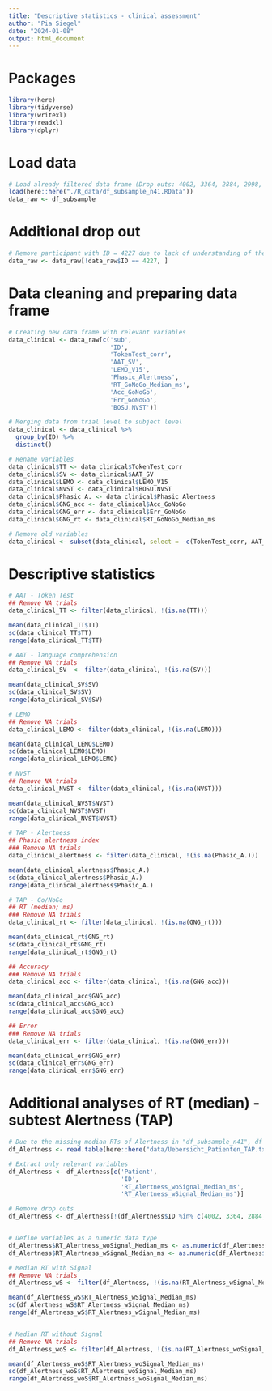```yaml
---
title: "Descriptive statistics - clinical assessment"
author: "Pia Siegel"
date: "2024-01-08"
output: html_document
---
```


# Packages
```r
library(here)  
library(tidyverse) 
library(writexl)
library(readxl)
library(dplyr)
```

# Load data
```r
# Load already filtered data frame (Drop outs: 4002, 3364, 2884, 2998, 3392, 3960, 3154, 3994, 4086, 2522)
load(here::here("./R_data/df_subsample_n41.RData"))
data_raw <- df_subsample
```

# Additional drop out
```r
# Remove participant with ID = 4227 due to lack of understanding of the task (ALWAYS pressed correct (accuracy - incorrect: 0.0000000; accuracy - correct: 1.0000000))
data_raw <- data_raw[!data_raw$ID == 4227, ]
```

# Data cleaning and preparing data frame
```r
# Creating new data frame with relevant variables
data_clinical <- data_raw[c('sub',
                            'ID',
                            'TokenTest_corr',
                            'AAT_SV',
                            'LEMO_V15',
                            'Phasic_Alertness',
                            'RT_GoNoGo_Median_ms',
                            'Acc_GoNoGo',
                            'Err_GoNoGo',
                            'BOSU.NVST')]

# Merging data from trial level to subject level
data_clinical <- data_clinical %>%
  group_by(ID) %>%
  distinct()

# Rename variables
data_clinical$TT <- data_clinical$TokenTest_corr
data_clinical$SV <- data_clinical$AAT_SV
data_clinical$LEMO <- data_clinical$LEMO_V15
data_clinical$NVST <- data_clinical$BOSU.NVST
data_clinical$Phasic_A. <- data_clinical$Phasic_Alertness
data_clinical$GNG_acc <- data_clinical$Acc_GoNoGo
data_clinical$GNG_err <- data_clinical$Err_GoNoGo
data_clinical$GNG_rt <- data_clinical$RT_GoNoGo_Median_ms

# Remove old variables
data_clinical <- subset(data_clinical, select = -c(TokenTest_corr, AAT_SV, LEMO_V15, Phasic_Alertness, RT_GoNoGo_Median_ms, Acc_GoNoGo, Err_GoNoGo, BOSU.NVST))
```

# Descriptive statistics
```r
# AAT - Token Test
## Remove NA trials
data_clinical_TT <- filter(data_clinical, !(is.na(TT)))

mean(data_clinical_TT$TT)
sd(data_clinical_TT$TT)
range(data_clinical_TT$TT)

# AAT - language comprehension
## Remove NA trials
data_clinical_SV  <- filter(data_clinical, !(is.na(SV)))

mean(data_clinical_SV$SV)
sd(data_clinical_SV$SV)
range(data_clinical_SV$SV)

# LEMO
## Remove NA trials
data_clinical_LEMO <- filter(data_clinical, !(is.na(LEMO)))

mean(data_clinical_LEMO$LEMO)
sd(data_clinical_LEMO$LEMO)
range(data_clinical_LEMO$LEMO)

# NVST
## Remove NA trials
data_clinical_NVST <- filter(data_clinical, !(is.na(NVST)))

mean(data_clinical_NVST$NVST)
sd(data_clinical_NVST$NVST)
range(data_clinical_NVST$NVST)

# TAP - Alertness
## Phasic alertness index
### Remove NA trials
data_clinical_alertness <- filter(data_clinical, !(is.na(Phasic_A.)))

mean(data_clinical_alertness$Phasic_A.)
sd(data_clinical_alertness$Phasic_A.)
range(data_clinical_alertness$Phasic_A.)

# TAP - Go/NoGo
## RT (median; ms)
### Remove NA trials
data_clinical_rt <- filter(data_clinical, !(is.na(GNG_rt)))

mean(data_clinical_rt$GNG_rt)
sd(data_clinical_rt$GNG_rt)
range(data_clinical_rt$GNG_rt)

## Accuracy
### Remove NA trials
data_clinical_acc <- filter(data_clinical, !(is.na(GNG_acc)))

mean(data_clinical_acc$GNG_acc)
sd(data_clinical_acc$GNG_acc)
range(data_clinical_acc$GNG_acc)

## Error
### Remove NA trials
data_clinical_err <- filter(data_clinical, !(is.na(GNG_err)))

mean(data_clinical_err$GNG_err)
sd(data_clinical_err$GNG_err)
range(data_clinical_err$GNG_err)
```

# Additional analyses of RT (median) - subtest Alertness (TAP)
```r
# Due to the missing median RTs of Alertness in "df_subsample_n41", df is loaded with all variables regarding TAP (unfiltered)
df_Alertness <- read.table(here::here("data/Uebersicht_Patienten_TAP.txt"), header = T, sep = "\t")

# Extract only relevant variables
df_Alertness <- df_Alertness[c('Patient',
                               'ID',
                               'RT_Alertness_woSignal_Median_ms',
                               'RT_Alertness_wSignal_Median_ms')]

# Remove drop outs
df_Alertness <- df_Alertness[!(df_Alertness$ID %in% c(4002, 3364, 2884, 2998, 3392, 3960, 3154, 3994, 4086, 2522, 4171, 2849, 3684, 4227, 4668)), ]   


# Define variables as a numeric data type
df_Alertness$RT_Alertness_woSignal_Median_ms <- as.numeric(df_Alertness$RT_Alertness_woSignal_Median_ms)
df_Alertness$RT_Alertness_wSignal_Median_ms <- as.numeric(df_Alertness$RT_Alertness_wSignal_Median_ms)
```

```r
# Median RT with Signal
## Remove NA trials
df_Alertness_wS <- filter(df_Alertness, !(is.na(RT_Alertness_wSignal_Median_ms)))

mean(df_Alertness_wS$RT_Alertness_wSignal_Median_ms)
sd(df_Alertness_wS$RT_Alertness_wSignal_Median_ms)
range(df_Alertness_wS$RT_Alertness_wSignal_Median_ms)


# Median RT without Signal
## Remove NA trials
df_Alertness_woS <- filter(df_Alertness, !(is.na(RT_Alertness_woSignal_Median_ms)))

mean(df_Alertness_woS$RT_Alertness_woSignal_Median_ms)
sd(df_Alertness_woS$RT_Alertness_woSignal_Median_ms)
range(df_Alertness_woS$RT_Alertness_woSignal_Median_ms)
```